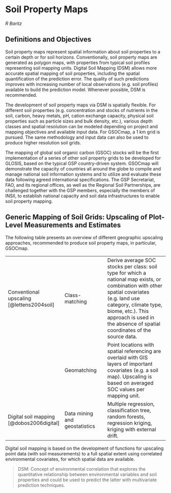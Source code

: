 # Soil Property Maps

*R Baritz*

## Definitions and Objectives

Soil property maps represent spatial information about soil properties to a certain depth or for soil horizons. Conventionally, soil property maps are generated as polygon maps, with properties from typical soil profiles representing soil mapping units.
Digital Soil Mapping (DSM) allows more accurate spatial mapping of soil properties, including the spatial quantification of the prediction error. The quality of such predictions improves with increasing number of local observations (e.g. soil profiles) available to build the prediction model. Whenever possible, DSM is recommended. 

The development of soil property maps via DSM is spatially flexible. For different soil properties (e.g. concentration and stocks of nutrients in the soil, carbon, heavy metals, pH, cation exchange capacity, physical soil properties such as particle sizes and bulk density, etc.), various depth classes and spatial resolution can be modeled depending on project and mapping objectives and available input data. For GSOCmap, a 1 km grid is pursued. The same methodology and input data can also be used to produce higher resolution soil grids.

The mapping of global soil organic carbon (GSOC) stocks will be the first implementation of a series of other soil property grids to be developed for GLOSIS, based on the typical GSP country-driven system. GSOCmap will demonstrate the capacity of countries all around the globe to compile and manage national soil information systems and to utilize and evaluate these data following agreed international specifications. The GSP Secretariat, FAO, and its regional offices, as well as the Regional Soil Partnerships, are challenged together with the GSP members, especially the members of INSII, to establish national capacity and soil data infrastructures to enable soil property mapping. 

## Generic Mapping of Soil Grids: Upscaling of Plot-Level Measurements and Estimates

The following table presents an overview of different geographic upscaling approaches, recommended to produce soil property maps, in particular, GSOCmap.

|   |   |                                                                       | 
|-------------------|-------------------------|-----------------------------------------|
| Conventional upscaling [@lettens2004soil]  |  Class-matching | Derive average SOC stocks per class: soil type for which a national map exists, or combination with other spatial covariates (e.g. land use category, climate type, biome, etc.). This approach is used in the absence of spatial coordinates of the source data.  |
|                         | Geomatching     | Point locations with spatial referencing are overlaid with GIS layers of important covariates (e.g. a soil map). Upscaling is based on averaged SOC values per mapping unit.  | 
|  Digital soil mapping [@dobos2006digital]   | Data mining and geostatistics  | Multiple regression, classification tree, random forests, regression kriging, kriging with external drift.  | 


Digital soil mapping is based on the development of functions for upscaling point data (with soil measurements) to a full spatial extent using correlated environmental covariates, for which spatial data are available.

> DSM: Concept of environmental correlation that explores the quantitative relationship between environmental variables and soil properties and could be used to predict the latter with multivariate prediction techniques.

